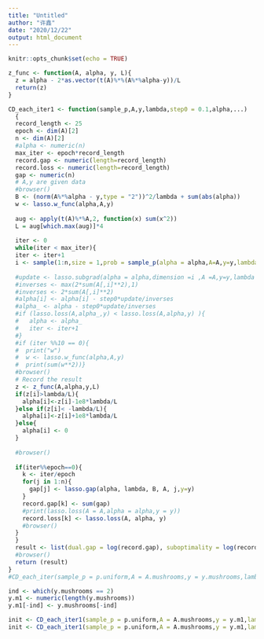 ```yaml
---
title: "Untitled"
author: "许鑫"
date: "2020/12/22"
output: html_document
---
```


```r
knitr::opts_chunk$set(echo = TRUE)
```

```r
z_func <- function(A, alpha, y, L){
  z = alpha - 2*as.vector(t(A)%*%(A%*%alpha-y))/L
  return(z)
}
```


```r
CD_each_iter1 <- function(sample_p,A,y,lambda,step0 = 0.1,alpha,...)
  {
  record_length <- 25
  epoch <- dim(A)[2]
  n <- dim(A)[2]
  #alpha <- numeric(n)
  max_iter <- epoch*record_length
  record.gap <- numeric(length=record_length)
  record.loss <- numeric(length=record_length)
  gap <- numeric(n)
  # A,y are given data
  #browser()
  B <- (norm(A%*%alpha - y,type = "2"))^2/lambda + sum(abs(alpha))
  w <- lasso.w_func(alpha,A,y)
  
  aug <- apply(t(A)%*%A,2, function(x) sum(x^2))
  L = aug[which.max(aug)]*4
  
  iter <- 0
  while(iter < max_iter){
  iter <- iter+1
  i <- sample(1:n,size = 1,prob = sample_p(alpha = alpha,A=A,y=y,lambda=lambda,B=B,...))
  
  #update <- lasso.subgrad(alpha = alpha,dimension =i ,A =A,y=y,lambda = lambda)
  #inverses <- max(2*sum(A[,i]**2),1)
  #inverses <- 2*sum(A[,i]**2)
  #alpha[i] <- alpha[i] - step0*update/inverses
  #alpha_ <- alpha - step0*update/inverses
  #if (lasso.loss(A,alpha_,y) < lasso.loss(A,alpha,y) ){
  #   alpha <- alpha_ 
  #   iter <- iter+1
  #}
  #if (iter %%10 == 0){
  #  print("w")
  #  w <- lasso.w_func(alpha,A,y)
  #  print(sum(w**2))}
  #browser()
  # Record the result
  z <- z_func(A,alpha,y,L)
  if(z[i]>lambda/L){
    alpha[i]<-z[i]-1e8*lambda/L
  }else if(z[i]< -lambda/L){
    alpha[i]<-z[i]+1e8*lambda/L
  }else{
    alpha[i] <- 0
  }
  
  #browser()
  
  if(iter%%epoch==0){
    k <- iter/epoch
    for(j in 1:n){
      gap[j] <- lasso.gap(alpha, lambda, B, A, j,y=y)
    }
    record.gap[k] <- sum(gap)
    #print(lasso.loss(A = A,alpha = alpha,y = y))
    record.loss[k] <- lasso.loss(A, alpha, y)
    #browser()
  }
  }
  result <- list(dual.gap = log(record.gap), suboptimality = log(record.loss), alpha = alpha)
  #browser()
  return (result)
}
#CD_each_iter(sample_p = p.uniform,A = A.mushrooms,y = y.mushrooms,lambda = 0.05)
```

```r
ind <- which(y.mushrooms == 2)
y.m1 <- numeric(length(y.mushrooms))
y.m1[-ind] <- y.mushrooms[-ind]
```
```r
init <- CD_each_iter1(sample_p = p.uniform,A = A.mushrooms,y = y.m1,lambda = 0.05,step0 = 1,alpha = numeric(112))$alpha
init <- CD_each_iter1(sample_p = p.uniform,A = A.mushrooms,y = y.m1,lambda = 0.05,step0 = 1,alpha = init)$alpha
```